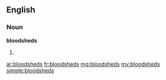 ==English==

===Noun===
'''bloodsheds'''

# {{plural of|bloodshed}}

[[ar:bloodsheds]]
[[fr:bloodsheds]]
[[mg:bloodsheds]]
[[my:bloodsheds]]
[[simple:bloodsheds]]